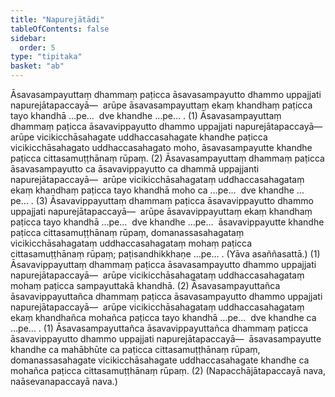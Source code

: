 ```yaml
---
title: "Napurejātādi"
tableOfContents: false
sidebar:
  order: 5
type: "tipitaka"
basket: "ab"
---
```



<DynamicBreadcrumb />

<Division number="59">

<Paragraph number="1126">
Āsavasampayuttaṃ dhammaṃ paṭicca āsavasampayutto dhammo uppajjati napurejātapaccayā—  arūpe āsavasampayuttaṃ ekaṃ khandhaṃ paṭicca tayo khandhā …pe…  dve khandhe …pe… . (1)
</Paragraph>

<Paragraph number="1127">
Āsavasampayuttaṃ dhammaṃ paṭicca āsavavippayutto dhammo uppajjati napurejātapaccayā—  arūpe vicikicchāsahagate uddhaccasahagate khandhe paṭicca vicikicchāsahagato uddhaccasahagato moho, āsavasampayutte khandhe paṭicca cittasamuṭṭhānaṃ rūpaṃ. (2)
</Paragraph>

<Paragraph number="1128">
Āsavasampayuttaṃ dhammaṃ paṭicca āsavasampayutto ca āsavavippayutto ca dhammā uppajjanti napurejātapaccayā—  arūpe vicikicchāsahagataṃ uddhaccasahagataṃ ekaṃ khandhaṃ paṭicca tayo khandhā moho ca …pe…  dve khandhe …pe… . (3)
</Paragraph>

</Division>
<Division number="60">

<Paragraph number="1129">
Āsavavippayuttaṃ dhammaṃ paṭicca āsavavippayutto dhammo uppajjati napurejātapaccayā—  arūpe āsavavippayuttaṃ ekaṃ khandhaṃ paṭicca tayo khandhā …pe…  dve khandhe …pe…  āsavavippayutte khandhe paṭicca cittasamuṭṭhānaṃ rūpaṃ, domanassasahagataṃ vicikicchāsahagataṃ uddhaccasahagataṃ mohaṃ paṭicca cittasamuṭṭhānaṃ rūpaṃ; paṭisandhikkhaṇe …pe… . (Yāva asaññasattā.) (1)
</Paragraph>

<Paragraph number="1130">
Āsavavippayuttaṃ dhammaṃ paṭicca āsavasampayutto dhammo uppajjati napurejātapaccayā—  arūpe vicikicchāsahagataṃ uddhaccasahagataṃ mohaṃ paṭicca sampayuttakā khandhā. (2)
</Paragraph>

</Division>
<Division number="61">

<Paragraph number="1131">
Āsavasampayuttañca āsavavippayuttañca dhammaṃ paṭicca āsavasampayutto dhammo uppajjati napurejātapaccayā—  arūpe vicikicchāsahagataṃ uddhaccasahagataṃ ekaṃ khandhañca mohañca paṭicca tayo khandhā …pe…  dve khandhe ca …pe… . (1)
</Paragraph>

<Paragraph number="1132">
Āsavasampayuttañca āsavavippayuttañca dhammaṃ paṭicca āsavavippayutto dhammo uppajjati napurejātapaccayā—  āsavasampayutte khandhe ca mahābhūte ca paṭicca cittasamuṭṭhānaṃ rūpaṃ, domanassasahagate vicikicchāsahagate uddhaccasahagate khandhe ca mohañca paṭicca cittasamuṭṭhānaṃ rūpaṃ. (2)
</Paragraph>

<Paragraph number="1133">
(Napacchājātapaccayā nava, naāsevanapaccayā nava.)
</Paragraph>
</Division>
